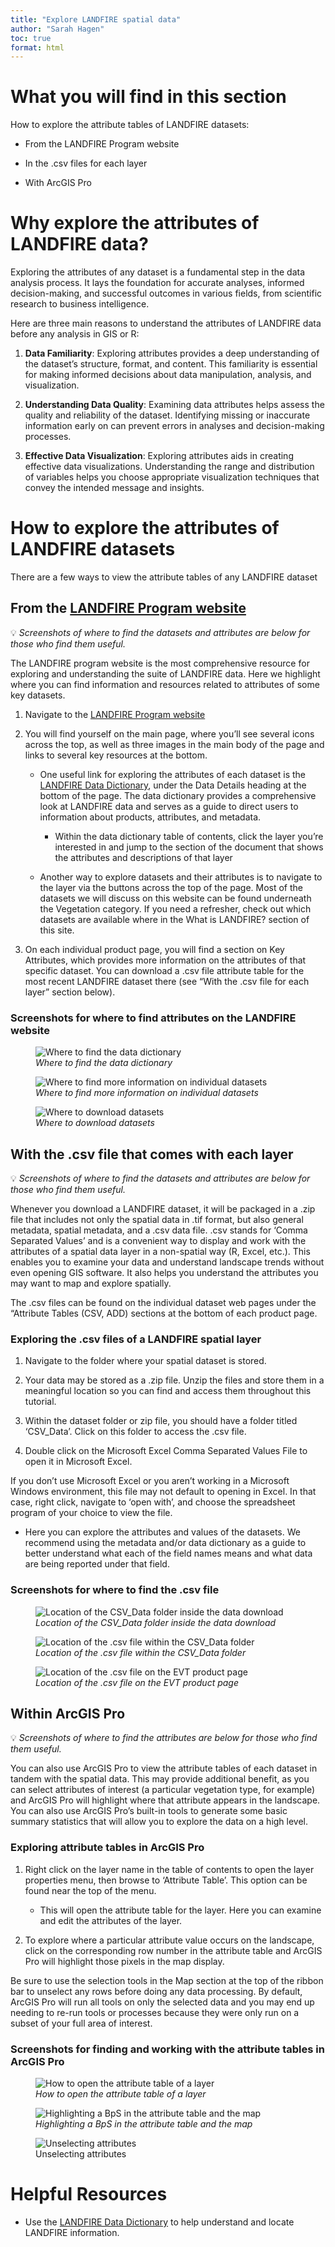 ```yaml
---
title: "Explore LANDFIRE spatial data"
author: "Sarah Hagen"
toc: true
format: html
---
```


# What you will find in this section

How to explore the attribute tables of LANDFIRE datasets:

-   From the LANDFIRE Program website

-   In the .csv files for each layer

-   With ArcGIS Pro

# Why explore the attributes of LANDFIRE data?

Exploring the attributes of any dataset is a fundamental step in the data analysis process. It lays the foundation for accurate analyses, informed decision-making, and successful outcomes in various fields, from scientific research to business intelligence.

Here are three main reasons to understand the attributes of LANDFIRE data before any analysis in GIS or R:

1.  **Data Familiarity**: Exploring attributes provides a deep understanding of the dataset’s structure, format, and content. This familiarity is essential for making informed decisions about data manipulation, analysis, and visualization.

2.  **Understanding Data Quality**: Examining data attributes helps assess the quality and reliability of the dataset. Identifying missing or inaccurate information early on can prevent errors in analyses and decision-making processes.

3.  **Effective Data Visualization**: Exploring attributes aids in creating effective data visualizations. Understanding the range and distribution of variables helps you choose appropriate visualization techniques that convey the intended message and insights.

# How to explore the attributes of LANDFIRE datasets

There are a few ways to view the attribute tables of any LANDFIRE dataset

## From the [LANDFIRE Program website](https://www.landfire.gov/)

💡 *Screenshots of where to find the datasets and attributes are below for those who find them useful.*

The LANDFIRE program website is the most comprehensive resource for exploring and understanding the suite of LANDFIRE data. Here we highlight where you can find information and resources related to attributes of some key datasets.

1.  Navigate to the [LANDFIRE Program website](https://www.landfire.gov/)

2.  You will find yourself on the main page, where you’ll see several icons across the top, as well as three images in the main body of the page and links to several key resources at the bottom.

    -   One useful link for exploring the attributes of each dataset is the [LANDFIRE Data Dictionary](https://landfire.gov/sites/default/files/documents/LF_Data_Dictionary.pdf), under the Data Details heading at the bottom of the page. The data dictionary provides a comprehensive look at LANDFIRE data and serves as a guide to direct users to information about products, attributes, and metadata.

        -   Within the data dictionary table of contents, click the layer you’re interested in and jump to the section of the document that shows the attributes and descriptions of that layer

    -   Another way to explore datasets and their attributes is to navigate to the layer via the buttons across the top of the page. Most of the datasets we will discuss on this website can be found underneath the Vegetation category. If you need a refresher, check out which datasets are available where in the What is LANDFIRE? section of this site.

3.  On each individual product page, you will find a section on Key Attributes, which provides more information on the attributes of that specific dataset. You can download a .csv file attribute table for the most recent LANDFIRE dataset there (see "With the .csv file for each layer" section below).

### Screenshots for where to find attributes on the LANDFIRE website

![*Where to find the data dictionary*](images/data_dictionary.bmp){fig-alt="Arrows pointing to the LF Dictionary link at the bottom of the LANDFIRE Program website main page under the Data Details category in the site footer."}

![*Where to find more information on individual datasets*](images/data_lfgov.bmp){fig-alt="The LANDFIRE Program website showing the data buttons across the top of the page: Reference, Disturbance, Vegetation, Fuel, Historic Fire Regime, Topographic"}

![*Where to download datasets*](images/get_data.bmp){fig-alt="Three boxes titled About, Data, Resources. An arrow points to the Learn More button underneath the data heading."}

## With the .csv file that comes with each layer

💡 *Screenshots of where to find the datasets and attributes are below for those who find them useful.*

Whenever you download a LANDFIRE dataset, it will be packaged in a .zip file that includes not only the spatial data in .tif format, but also general metadata, spatial metadata, and a .csv data file. .csv stands for ‘Comma Separated Values’ and is a convenient way to display and work with the attributes of a spatial data layer in a non-spatial way (R, Excel, etc.). This enables you to examine your data and understand landscape trends without even opening GIS software. It also helps you understand the attributes you may want to map and explore spatially.

The .csv files can be found on the individual dataset web pages under the “Attribute Tables (CSV, ADD) sections at the bottom of each product page.

### Exploring the .csv files of a LANDFIRE spatial layer

1.  Navigate to the folder where your spatial dataset is stored.

2.  Your data may be stored as a .zip file. Unzip the files and store them in a meaningful location so you can find and access them throughout this tutorial.

3.  Within the dataset folder or zip file, you should have a folder titled ‘CSV_Data’. Click on this folder to access the .csv file.

4.  Double click on the Microsoft Excel Comma Separated Values File to open it in Microsoft Excel.

If you don’t use Microsoft Excel or you aren’t working in a Microsoft Windows environment, this file may not default to opening in Excel. In that case, right click, navigate to ‘open with’, and choose the spreadsheet program of your choice to view the file.

-   Here you can explore the attributes and values of the datasets. We recommend using the metadata and/or data dictionary as a guide to better understand what each of the field names means and what data are being reported under that field.

### Screenshots for where to find the .csv file

![*Location of the CSV_Data folder inside the data download*](images/2_CSV_Data_Folder.png){fig-alt="A Windows explorer window showing folders inside a file structure. The CSV_Data folder at the top of the folders is highlighted."}

![*Location of the .csv file within the CSV_Data folder*](images/3_csv_file.png){fig-alt="Windows explorer file structure showing the LF20_EVT_200 Microsoft Excel Comma Separated Values file highlighted."}

![*Location of the .csv file on the EVT product page*](images/csv-location.bmp){fig-alt="The LANDFIRE Program website data page with an arrow pointing to a link to Attribute Data Table (CSV) under the Existing Vegetation Type Resources heading."}

## Within ArcGIS Pro

💡 *Screenshots of where to find the attributes are below for those who find them useful.*

You can also use ArcGIS Pro to view the attribute tables of each dataset in tandem with the spatial data. This may provide additional benefit, as you can select attributes of interest (a particular vegetation type, for example) and ArcGIS Pro will highlight where that attribute appears in the landscape. You can also use ArcGIS Pro’s built-in tools to generate some basic summary statistics that will allow you to explore the data on a high level.

### Exploring attribute tables in ArcGIS Pro

1.  Right click on the layer name in the table of contents to open the layer properties menu, then browse to ‘Attribute Table’. This option can be found near the top of the menu.

    -   This will open the attribute table for the layer. Here you can examine and edit the attributes of the layer.

2.  To explore where a particular attribute value occurs on the landscape, click on the corresponding row number in the attribute table and ArcGIS Pro will highlight those pixels in the map display.

::: callout-warning
Be sure to use the selection tools in the Map section at the top of the ribbon bar to unselect any rows before doing any data processing. By default, ArcGIS Pro will run all tools on only the selected data and you may end up needing to re-run tools or processes because they were only run on a subset of your full area of interest.
:::

### Screenshots for finding and working with the attribute tables in ArcGIS Pro

![*How to open the attribute table of a layer*](images/8_OpenAttributeTable.png){fig-alt="An ArcGIS Pro window showing a layer highlighted in the Table of Contents and the right clicked expansion window open with the Attribute Table selection highlighted."}

![*Highlighting a BpS in the attribute table and the map*](images/4_HighlightAttribute.png){fig-alt="An ArcGIS Pro window with the attribute table open in the bottom half and a map window open in the top half. A row is highlighted in the attribute table with the corresponding pixels highlighted in the map. An arrow is pointing to the row number, showing where to click to highlight the row in the table."}

![Unselecting attributes](images/5_UnselectAttribute.png){fig-alt="An ArcGIS Pro window showing the Clear button highlighted in the ribbon bar at the top of the map window under the Selection heading."}

# Helpful Resources

-   Use the [LANDFIRE Data Dictionary](https://www.landfire.gov/sites/default/files/documents/LF_Data_Dictionary.pdf) to help understand and locate LANDFIRE information.

